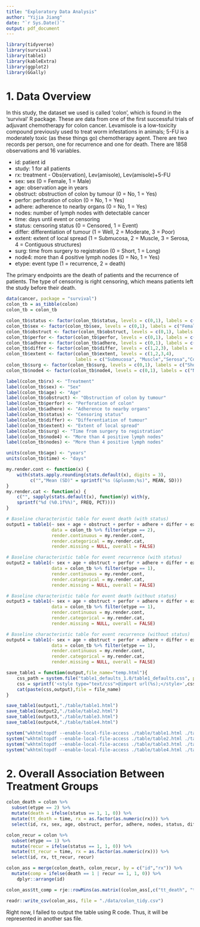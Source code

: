 ```yaml
---
title: "Exploratory Data Analysis"
author: "Yijia Jiang"
date: "`r Sys.Date()`"
output: pdf_document
---
```


```r
library(tidyverse)
library(survival)
library(table1)
library(kableExtra)
library(ggplot2)
library(GGally)
```

# 1. Data Overview

In this study, the dataset we used is called 'colon', which is found in the 'survival' R package. These are data from one of the first successful trials of adjuvant chemotherapy for colon cancer. Levamisole is a low-toxicity compound previously used to treat worm infestations in animals; 5-FU is a moderately toxic (as these things go) chemotherapy agent. There are two records per person, one for recurrence and one for death. There are 1858 observations and 16 variables.

-   id: patient id
-   study: 1 for all patients
-   rx: treatment - Obs(ervation), Lev(amisole), Lev(amisole)+5-FU
-   sex: sex (0 = Female, 1 = Male)
-   age: observation age in years
-   obstruct: obstruction of colon by tumour (0 = No, 1 = Yes)
-   perfor: perforation of colon (0 = No, 1 = Yes)
-   adhere: adherence to nearby organs (0 = No, 1 = Yes)
-   nodes: number of lymph nodes with detectable cancer
-   time: days until event or censoring
-   status: censoring status (0 = Censored, 1 = Event)
-   differ: differentiation of tumour (1 = Well, 2 = Moderate, 3 = Poor)
-   extent: extent of local spread (1 = Submucosa, 2 = Muscle, 3 = Serosa, 4 = Contiguous structures)
-   surg: time from surgery to registration (0 = Short, 1 = Long)
-   node4: more than 4 positive lymph nodes (0 = No, 1 = Yes)
-   etype: event type (1 = recurrence, 2 = death)

The primary endpoints are the death of patients and the recurrence of patients. The type of censoring is right censoring, which means patients left the study before their death.

```r
data(cancer, package = "survival") 
colon_tb = as_tibble(colon) 
colon_tb = colon_tb

colon_tb$status <- factor(colon_tb$status, levels = c(0,1), labels = c("Censored", "Event"))
colon_tb$sex <- factor(colon_tb$sex, levels = c(0,1), labels = c("Female", "Male"))
colon_tb$obstruct <- factor(colon_tb$obstruct, levels = c(0,1), labels = c("No", "Yes"))
colon_tb$perfor <- factor(colon_tb$perfor, levels = c(0,1), labels = c("No", "Yes"))
colon_tb$adhere <- factor(colon_tb$adhere, levels = c(0,1), labels = c("No", "Yes"))
colon_tb$differ <- factor(colon_tb$differ, levels = c(1,2,3), labels = c("Well", "Moderate","Poor"))
colon_tb$extent <- factor(colon_tb$extent, levels = c(1,2,3,4), 
                          labels = c("Submucosa", "Muscle","Serosa","Contiguous structures"))
colon_tb$surg <- factor(colon_tb$surg, levels = c(0,1), labels = c("Short", "Long"))
colon_tb$node4 <- factor(colon_tb$node4, levels = c(0,1), labels = c("No", "Yes"))

label(colon_tb$rx) <- "Treatment"
label(colon_tb$sex) <- "Sex"
label(colon_tb$age) <- "Age"
label(colon_tb$obstruct) <- "Obstruction of colon by tumour"
label(colon_tb$perfor) <- "Perforation of colon"
label(colon_tb$adhere) <- "Adherence to nearby organs"
label(colon_tb$status) <- "Censoring status"
label(colon_tb$differ) <- "Differentiation of tumour"
label(colon_tb$extent) <- "Extent of local spread"
label(colon_tb$surg) <- "Time from surgery to registration"
label(colon_tb$node4) <- "More than 4 positive lymph nodes"
label(colon_tb$nodes) <- "More than 4 positive lymph nodes"

units(colon_tb$age) <- "years"
units(colon_tb$time) <- "days"

my.render.cont <- function(x) {
    with(stats.apply.rounding(stats.default(x), digits = 3), 
         c("","Mean (SD)" = sprintf("%s (&plusmn;%s)", MEAN, SD)))
}
my.render.cat <- function(x) {
    c("", sapply(stats.default(x), function(y) with(y,
    sprintf("%d (%0.1f%%)", FREQ, PCT))))
}

# Baseline characteristic table for event death (with status)
output1 = table1(~ sex + age + obstruct + perfor + adhere + differ + extent + surg + node4| status*rx,
                 data = colon_tb %>% filter(etype == 2), 
                 render.continuous = my.render.cont, 
                 render.categorical = my.render.cat,
                 render.missing = NULL, overall = FALSE)

# Baseline characteristic table for event recurrence (with status)
output2 = table1(~ sex + age + obstruct + perfor + adhere + differ + extent + surg + node4| status*rx,
                 data = colon_tb %>% filter(etype == 1), 
                 render.continuous = my.render.cont, 
                 render.categorical = my.render.cat,
                 render.missing = NULL, overall = FALSE) 

# Baseline characteristic table for event death (without status)
output3 = table1(~ sex + age + obstruct + perfor + adhere + differ + extent + surg + node4| rx,
                 data = colon_tb %>% filter(etype == 1), 
                 render.continuous = my.render.cont, 
                 render.categorical = my.render.cat,
                 render.missing = NULL, overall = FALSE) 

# Baseline characteristic table for event recurrence (without status)
output4 = table1(~ sex + age + obstruct + perfor + adhere + differ + extent + surg + node4| rx,
                 data = colon_tb %>% filter(etype == 1), 
                 render.continuous = my.render.cont, 
                 render.categorical = my.render.cat,
                 render.missing = NULL, overall = FALSE) 

save_table1 = function(output,file_name="temp.html"){
    css_path = system.file("table1_defaults_1.0/table1_defaults.css", package = "table1")
    css = sprintf('<style type="text/css">@import url(%s);</style>',css_path)
    cat(paste(css,output),file = file_name)
}

save_table1(output1,"./table/table1.html")
save_table1(output2,"./table/table2.html")
save_table1(output3,"./table/table3.html")
save_table1(output4,"./table/table4.html")

system("wkhtmltopdf --enable-local-file-access ./table/table1.html ./table/table1.pdf")
system("wkhtmltopdf --enable-local-file-access ./table/table2.html ./table/table2.pdf")
system("wkhtmltopdf --enable-local-file-access ./table/table3.html ./table/table3.pdf")
system("wkhtmltopdf --enable-local-file-access ./table/table4.html ./table/table4.pdf")
```



# 2. Overall Association Between Treatment Groups
```r
colon_death = colon %>% 
  subset(etype == 2) %>% 
  mutate(death = ifelse(status == 1, 1, 0)) %>% 
  mutate(tt_death = time, rx = as.factor(as.numeric(rx))) %>% 
  select(id, rx, sex, age, obstruct, perfor, adhere, nodes, status, differ, extent, surg, node4, tt_death, death)

colon_recur = colon %>% 
  subset(etype == 1) %>% 
  mutate(recur = ifelse(status == 1, 1, 0)) %>% 
  mutate(tt_recur = time, rx = as.factor(as.numeric(rx))) %>% 
  select(id, rx, tt_recur, recur) 

colon_ass = merge(colon_death, colon_recur, by = c("id","rx")) %>% 
  mutate(comp = ifelse(death == 1 | recur == 1, 1, 0)) %>% 
    dplyr::arrange(id)

colon_ass$tt_comp = rje::rowMins(as.matrix((colon_ass[,c("tt_death", "tt_recur")])))

readr::write_csv(colon_ass, file = "./data/colon_tidy.csv")
```


Right now, I failed to output the table using R code. Thus, it will be represented in another sas file.
